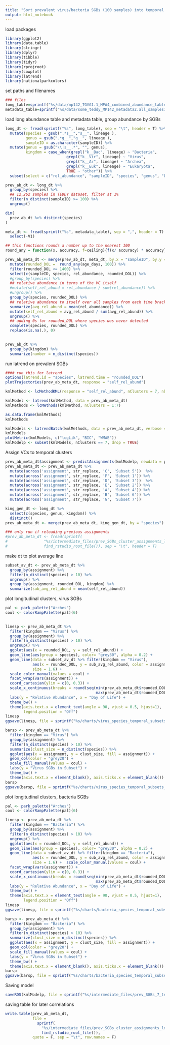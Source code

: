 ```yaml
---
title: "Sort prevalent virus/bacteria SGBs (100 samples) into temporal clusters with relative abundance"
output: html_notebook
---
```


load packages
```r
library(ggplot2)
library(data.table)
library(stringr)
library(dplyr)
library(tibble)
library(tidyr)
library(rprojroot)
library(cowplot)
library(latrend)
library(nationalparkcolors)

```

set paths and filenames
```r
### files
long_table=sprintf("%s/data/mp142_TGVG1.1_MPA4_combined_abundance_table_longform1.tsv", find_rstudio_root_file())
metadata_table=sprintf("%s/data/some_teddy_MP142_metadata2.all_samples1.delivery.csv", find_rstudio_root_file())

```

load long abundance table and metadata table, group abundance by SGBs
```r
long_dt <- fread(sprintf("%s", long_table), sep = "\t", header = T) %>%
  mutate(species = gsub(".*s__","s__", lineage ), 
         genus = gsub(".*g__","g__", lineage ),
         sampleID = as.character(sampleID)) %>%
  mutate(genus = gsub("\\|s__.*", "", genus),
         kingdom = case_when(grepl("k__Bac", lineage) ~ "Bacteria", 
                           grepl("k__Vir", lineage) ~ "Virus",
                           grepl("k__Ar", lineage) ~ "Archea",
                           grepl("k__Euk", lineage) ~ "Eukaryota",
                           TRUE ~ "other")) %>%
  subset(select = c("rel_abundance", "sampleID", "species", "genus", "kingdom"))

prev_ab_dt <- long_dt %>%
  group_by(species) %>%
  ## 12,262 samples in TEDDY dataset, filter at 1%
  filter(n_distinct(sampleID) >= 100) %>%
  ungroup()

dim(
  prev_ab_dt %>% distinct(species)
)

meta_dt <- fread(sprintf("%s", metadata_table), sep = ",", header = T) %>%
  select(-V1)

## this functions rounds a number up to the nearest 100
round_any = function(x, accuracy, f=ceiling){f(x/ accuracy) * accuracy}

prev_ab_meta_dt <- merge(prev_ab_dt, meta_dt, by.x = "sampleID", by.y = "sample") %>%
  mutate(rounded_DOL =  round_any(age_days, 100)) %>%
  filter(rounded_DOL <= 1400) %>%
  select(c(sampleID, species, rel_abundance, rounded_DOL)) %>%
  #group_by(species) %>%
  ## relative abundance in terms of the VC itself
  #mutate(self_rel_abund = rel_abundance / sum(rel_abundance)) %>%
  #ungroup() %>%
  group_by(species, rounded_DOL) %>%
  ## relative abundance to itself over all samples from each time bracket
  summarize(avg_rel_abund = mean(rel_abundance)) %>%
  mutate(self_rel_abund = avg_rel_abund / sum(avg_rel_abund)) %>%
  ungroup() %>%
  ## adding 0s for rounded_DOL where species was never detected
  complete(species, rounded_DOL) %>%
  replace(is.na(.), 0)
  
```

```r

prev_ab_dt %>% 
  group_by(kingdom) %>%
  summarize(number = n_distinct(species))

```



run latrend on prevalent SGBs
```r
#### run this for latrend
options(latrend.id = "species", latrend.time = "rounded_DOL")
plotTrajectories(prev_ab_meta_dt, response = "self_rel_abund")

kmlMethod <- lcMethodKML(response = "self_rel_abund", nClusters = 7, nbRedrawing = 1)

kmlModel <- latrend(kmlMethod, data = prev_ab_meta_dt)
kmlMethods <- lcMethods(kmlMethod, nClusters = 1:7)

as.data.frame(kmlMethods)
kmlMethods

kmlModels <- latrendBatch(kmlMethods, data = prev_ab_meta_dt, verbose = FALSE)
kmlModels
plotMetric(kmlModels, c("logLik", "BIC", "WMAE"))
kmlModelp <- subset(kmlModels, nClusters == 7, drop = TRUE)


```

Assign VCs to temporal clusters

```r
prev_ab_meta_dt$assignment <- predictAssignments(kmlModelp, newdata = prev_ab_meta_dt)
prev_ab_meta_dt <- prev_ab_meta_dt %>% 
  mutate(across('assignment', str_replace, 'C', 'Subset 5'))  %>% 
  mutate(across('assignment', str_replace, 'F', 'Subset 1')) %>%
  mutate(across('assignment', str_replace, 'D', 'Subset 3'))  %>% 
  mutate(across('assignment', str_replace, 'E', 'Subset 2')) %>% 
  mutate(across('assignment', str_replace, 'A', 'Subset 4')) %>%
  mutate(across('assignment', str_replace, 'B', 'Subset 6')) %>%
  mutate(across('assignment', str_replace, 'G', 'Subset 7'))

king_gen_dt <- long_dt %>% 
  select(c(species, genus, kingdom)) %>% 
  distinct()
prev_ab_meta_dt <- merge(prev_ab_meta_dt, king_gen_dt, by = "species")

```

```r
### only run if reloading previous assignments
#prev_ab_meta_dt <- fread(sprintf(
#                "%s/intermediate_files/prev_SGBs_cluster_assignments_long_abundance.tsv",
#                find_rstudio_root_file()), sep = "\t", header = T)
```

make dt to plot average line
```r

subset_av_dt <- prev_ab_meta_dt %>%
  group_by(assignment) %>%
  filter(n_distinct(species) > 10) %>%
  ungroup() %>%
  group_by(assignment, rounded_DOL, kingdom) %>%
  summarize(sub_avg_rel_abund = mean(self_rel_abund))
```

plot longitudinal clusters, virus SGBs
```r
pal <- park_palette("Arches")
coul <- colorRampPalette(pal)(6)

  
linesp <- prev_ab_meta_dt %>%
  filter(kingdom == "Virus") %>%
  group_by(assignment) %>%
  filter(n_distinct(species) > 10) %>%
  ungroup() %>%
  ggplot(aes(x = rounded_DOL, y = self_rel_abund)) +
  geom_line(aes(group = species), color= "grey30", alpha = 0.2) +
  geom_line(data = subset_av_dt %>% filter(kingdom == "Virus"), 
            aes(x = rounded_DOL, y = sub_avg_rel_abund, color = assignment),
            size = 1.6) +
  scale_color_manual(values = coul) +
  facet_wrap(vars(assignment)) +
  coord_cartesian(ylim = c(0, 0.3)) +
  scale_x_continuous(breaks = round(seq(min(prev_ab_meta_dt$rounded_DOL), 
                                        max(prev_ab_meta_dt$rounded_DOL), by = 200),1)) +
  labs(y = "Relative Abundance", x = "Day of Life") +
  theme_bw() +
  theme(axis.text.x = element_text(angle = 90, vjust = 0.5, hjust=1),
        legend.position = "Off")
linesp
ggsave(linesp, file = sprintf("%s/charts/virus_species_temporal_subsets_lines1.pdf", find_rstudio_root_file()), width = 6, height = 5)

barsp <- prev_ab_meta_dt %>%
  filter(kingdom == "Virus") %>%
  group_by(assignment) %>%
  filter(n_distinct(species) > 10) %>%
  summarize(clust_size = n_distinct(species)) %>%
  ggplot(aes(x = assignment, y = clust_size, fill = assignment)) +
  geom_col(color = "grey20") +
  scale_fill_manual(values = coul) +
  labs(y = "Virus SGBs in Subset") +
  theme_bw() +
  theme(axis.text.x = element_blank(), axis.ticks.x = element_blank())
barsp
ggsave(barsp, file = sprintf("%s/charts/virus_species_temporal_subsets_size1.pdf", find_rstudio_root_file()), width = 3, height = 3)

```


plot longitudinal clusters, bacteria SGBs
```r
pal <- park_palette("Arches")
coul <- colorRampPalette(pal)(6)

linesp <- prev_ab_meta_dt %>%
  filter(kingdom == "Bacteria") %>%
  group_by(assignment) %>%
  filter(n_distinct(species) > 10) %>%
  ungroup() %>%
  ggplot(aes(x = rounded_DOL, y = self_rel_abund)) +
  geom_line(aes(group = species), color= "grey30", alpha = 0.2) +
  geom_line(data = subset_av_dt %>% filter(kingdom == "Bacteria"), 
            aes(x = rounded_DOL, y = sub_avg_rel_abund, color = assignment),
            size = 1.6) +  scale_color_manual(values = coul) +
  facet_wrap(vars(assignment)) +
  coord_cartesian(ylim = c(0, 0.3)) +
  scale_x_continuous(breaks = round(seq(min(prev_ab_meta_dt$rounded_DOL), 
                                        max(prev_ab_meta_dt$rounded_DOL), by = 200),1)) +
  labs(y = "Relative Abundance", x = "Day of Life") +
  theme_bw() +
  theme(axis.text.x = element_text(angle = 90, vjust = 0.5, hjust=1),
        legend.position = "Off")
linesp
ggsave(linesp, file = sprintf("%s/charts/bacteria_species_temporal_subsets_lines1.pdf", find_rstudio_root_file()), width = 6, height = 5)

barsp <- prev_ab_meta_dt %>%
  filter(kingdom == "Bacteria") %>%
  group_by(assignment) %>%
  filter(n_distinct(species) > 10) %>%
  summarize(clust_size = n_distinct(species)) %>%
  ggplot(aes(x = assignment, y = clust_size, fill = assignment)) +
  geom_col(color = "grey20") +
  scale_fill_manual(values = coul) +
  labs(y = "Virus SGBs in Subset") +
  theme_bw() +
  theme(axis.text.x = element_blank(), axis.ticks.x = element_blank())
barsp
ggsave(barsp, file = sprintf("%s/charts/bacteria_species_temporal_subsets_size1.pdf", find_rstudio_root_file()), width = 3, height = 3)

```

Saving model
```r
saveRDS(kmlModelp, file = sprintf("%s/intermediate_files/prev_SGBs_7_temp_subsets_model_abundance2.rda", find_rstudio_root_file()))
```

saving table for later correlations
```r
write.table(prev_ab_meta_dt, 
            file = 
              sprintf(
                "%s/intermediate_files/prev_SGBs_cluster_assignments_long_abundance.tsv",
                find_rstudio_root_file()), 
            quote = F, sep = "\t", row.names = F)
```




